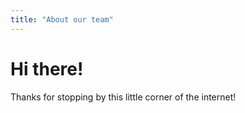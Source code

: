 ```yaml
---
title: "About our team"
---
```


# **Hi there!**

Thanks for stopping by this little corner of the internet!

